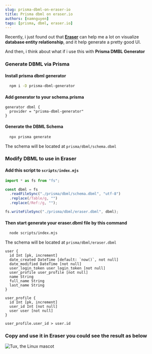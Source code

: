 ```yaml
---
slug: prisma-dbml-on-eraser-io
title: Prisma dbml on eraser.io
authors: [namnguyen]
tags: [prisma, dbml, eraser.io]
---
```


Recently, i just found out that **[Eraser](https://eraser.io)** can help me a lot on visualize **database entity relationship**, and it help generate a pretty good UI.

And then, i think about what if i use this with **Prisma DMBL Generator**

### Generate DBML via Prisma

#### Install prisma dbml generator

```sh
  npm i -D prisma-dbml-generator
```

#### Add generator to your schema.prisma

```schema
generator dbml {
  provider = "prisma-dbml-generator"
}
```

#### Generate the DBML Schema

```sh
  npx prisma generate
```

The schema will be located at `prisma/dbml/schema.dbml`

### Modify DBML to use in Eraser

#### Add this script to `scripts/index.mjs`

```js
import * as fs from "fs";

const dbml = fs
  .readFileSync("./prisma/dbml/schema.dbml", "utf-8")
  .replace(/Table/g, "")
  .replace(/Ref:/g, "");

fs.writeFileSync("./prisma/dbml/eraser.dbml", dbml);
```

#### Then start generate your eraser.dbml file by this command

```sh
  node scripts/index.mjs
```

The schema will be located at `prisma/dbml/eraser.dbml`

```
user {
  id Int [pk, increment]
  date_created DateTime [default: `now()`, not null]
  date_modified DateTime [not null]
  user_login_token user_login_token [not null]
  user_profile user_profile [not null]
  name String
  full_name String
  last_name String
}

user_profile {
  id Int [pk, increment]
  user_id Int [not null]
  user user [not null]
}

user_profile.user_id > user.id
```

### Copy and use it in Eraser you could see the result as below

![Tux, the Linux mascot](/img/diagram-export-1-18-2024-11_16_10-AM.png)
